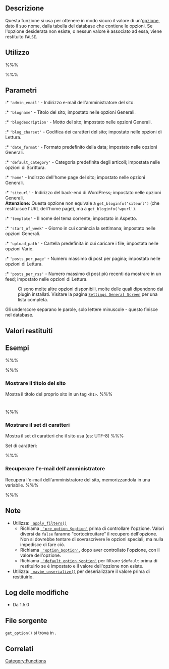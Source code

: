{{Languages|
{{en|Function Reference/get option}}
{{it|Riferimento funzioni/get_option}}
{{ja|関数リファレンス/get_option}}
{{ru|Справочник_по_функциям/get option}}
{{vi|Tham Khảo Các Hàm/get option}}
{{zh-cn|get_option}}
}}

== Descrizione ==

Questa funzione si usa per ottenere in modo sicuro il valore di un'[[Option_Reference|opzione]], dato il suo nome, dalla tabella del database che contiene le opzioni. Se l'opzione desiderata non esiste, o nessun valore è associato ad essa, viene restituito <tt>FALSE</tt>.

== Utilizzo ==

%%% <?php echo get_option( $option, $default ); ?> %%%

== Parametri ==

{{it:Parameter|$option|string|Nome dell'opzione da recuperare. Una lista concisa di opzioni valide è mostrata qui sotto, mentre una più completa può essere trovata in [[Option Reference]]. Equivale al parametro <tt>$option_name</tt> in <tt>[[Function Reference/register setting|register_setting()]]</tt> che si usa per registrare le opzioni personalizzate.}}

:* <tt>'admin_email'</tt> - Indirizzo e-mail dell'amministratore del sito.
:* <tt>'blogname'</tt> - Titolo del sito; impostato nelle opzioni Generali.
:* <tt>'blogdescription'</tt> - Motto del sito; impostato nelle opzioni Generali.
:* <tt>'blog_charset'</tt> - Codifica dei caratteri del sito; impostato nelle opzioni di Lettura.
:* <tt>'date_format'</tt> - Formato predefinito della data; impostato nelle opzioni Generali.
:* <tt>'default_category'</tt> - Categoria predefinita degli articoli; impostata nelle opzioni di Scrittura.
:* <tt>'home'</tt> - Indirzzo dell'home page del sito; impostato nelle opzioni Generali.
:* <tt>'siteurl'</tt> - Indirizzo del back-end di WordPress; impostato nelle opzioni Generali.<br />'''Attenzione:''' Questa opzione non equivale a <tt>get_bloginfo('siteurl')</tt> (che restituisce l'URL dell'home page), ma a <tt>get_bloginfo('wpurl')</tt>. 
:* <tt>'template'</tt> - Il nome del tema corrente; impostato in Aspetto.
:* <tt>'start_of_week'</tt> - Giorno in cui comincia la settimana; impostato nelle opzioni Generali.
:* <tt>'upload_path'</tt> - Cartella predefinita in cui caricare i file; impostata nelle opzioni Varie.
:* <tt>'posts_per_page'</tt> - Numero massimo di post per pagina; impostato nelle opzioni di Lettura.
:* <tt>'posts_per_rss'</tt> - Numero massimo di post più recenti da mostrare in un feed; impostato nelle opzioni di Lettura.
:Ci sono molte altre opzioni disponibili, molte delle quali dipendono dai plugin installati. Visitare la pagina <tt>[[Settings General Screen]]</tt> per una lista completa.

Gli underscore separano le parole, solo lettere minuscole - questo finisce nel database.

{{it:Parameter|$default|mixed|Il valore predefinito da restituire se nessun valore viene restituito (es. l'opzione non si trova nel database).|opzionale|<tt>false</tt>}}

== Valori restituiti ==
{{it:Return||mixed|Valore corrente per l'opzione specificata. Se tale opzione non esiste, viene restituito <tt>FALSE</tt>.}}

== Esempi ==
%%%<?php

$no_exists_value = get_option( 'no_exists_value' );
var_dump( $no_exists_value ); /* stampa false */

$no_exists_value = get_option( 'no_exists_value', 'default_value' );
var_dump( $no_exists_value ); /* stampa 'default_value' */

?>%%%
=== Mostrare il titolo del sito ===
Mostra il titolo del proprio sito in un tag <tt>&lt;h1&gt;</tt>.
%%% <h1><?php echo get_option( 'blogname' ); ?></h1> %%%

=== Mostrare il set di caratteri ===
Mostra il set di caratteri che il sito usa (es: UTF-8)
%%% <p>Set di caratteri: <?php echo get_option( 'blog_charset' ); ?> </p> %%%

=== Recuperare l'e-mail dell'amministratore ===
Recupera l'e-mail dell'amministratore del sito, memorizzandola in una variabile.
%%% <?php $admin_email = get_option( 'admin_email' ); ?> %%%

== Note ==

* Utilizza: <tt>[[it:Riferimento funzioni/apply_filters | apply_filters()]]</tt>
** Richiama <tt>[[Plugin_API/Filter_Reference/pre_option_$option | 'pre_option_$option']]</tt> prima di controllare l'opzione. Valori diversi da <tt>false</tt> faranno "cortocircuitare" il recupero dell'opzione. Non si dovrebbe tentare di sovrascrivere le opzioni speciali, ma nulla impedisce di fare ciò.
** Richiama <tt>[[Plugin_API/Filter_Reference/'option_$option' | 'option_$option']]</tt>, dopo aver controllato l'opzione, con il valore dell'opzione.
** Richiama <tt>[[Plugin_API/Filter_Reference/default_option_$option | 'default_option_$option']]</tt> per filtrare <tt>$default</tt> prima di restituirlo se è impostato e il valore dell'opzione non esiste.
* Utilizza: <tt>[[it:Riferimento funzioni/maybe_unserialize | maybe_unserialize()]]</tt> per deserializzare il valore prima di restituirlo.

== Log delle modifiche ==

* Da 1.5.0

== File sorgente ==

<code>get_option()</code> si trova in {{Trac|wp-includes/option.php}}.

== Correlati ==

{{Option Tags}}

{{it:Tag Footer}}

[[Category:Functions]]
